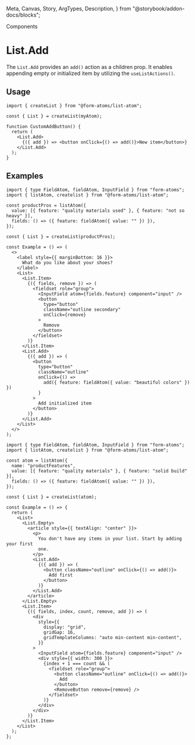   Meta,
  Canvas,
  Story,
  ArgTypes,
  Description,
} from "@storybook/addon-docs/blocks";

<hgroup>

<p class="category">Components</p>

# List.Add

The `List.Add` provides an `add()` action as a children prop. It enables appending empty or initialized item by utilizing the `useListActions()`.

</hgroup>

## Usage

```tsx
import { createList } from "@form-atoms/list-atom";

const { List } = createList(myAtom);

function CustomAddButton() {
  return (
    <List.Add>
      {({ add }) => <button onClick={() => add()}>New item</button>}
    </List.Add>
  );
}
```

## Examples

<Example of={AddStories.WithValue} >

```tsx
import { type FieldAtom, fieldAtom, InputField } from "form-atoms";
import { listAtom, createlist } from "@form-atoms/list-atom";

const productPros = listAtom({
  value: [{ feature: "quality materials used" }, { feature: "not so heavy" }],
  fields: () => ({ feature: fieldAtom({ value: "" }) }),
});

const { List } = createList(productPros);

const Example = () => (
  <>
    <label style={{ marginBottom: 16 }}>
      What do you like about your shoes?
    </label>
    <List>
      <List.Item>
        {({ fields, remove }) => (
          <fieldset role="group">
            <InputField atom={fields.feature} component="input" />
            <button
              type="button"
              className="outline secondary"
              onClick={remove}
            >
              Remove
            </button>
          </fieldset>
        )}
      </List.Item>
      <List.Add>
        {({ add }) => (
          <button
            type="button"
            className="outline"
            onClick={() =>
              add({ feature: fieldAtom({ value: "beautiful colors" }) })
            }
          >
            Add initialized item
          </button>
        )}
      </List.Add>
    </List>
  </>
);
```

</Example>

<Example of={AddStories.PositioningAddButton} >

```tsx
import { type FieldAtom, fieldAtom, InputField } from "form-atoms";
import { listAtom, createlist } from "@form-atoms/list-atom";

const atom = listAtom({
  name: "productFeatures",
  value: [{ feature: "quality materials" }, { feature: "solid build" }],
  fields: () => ({ feature: fieldAtom({ value: "" }) }),
});

const { List } = createList(atom);

const Example = () => {
  return (
    <List>
      <List.Empty>
        <article style={{ textAlign: "center" }}>
          <p>
            You don't have any items in your list. Start by adding your first
            one.
          </p>
          <List.Add>
            {({ add }) => (
              <button className="outline" onClick={() => add()}>
                Add first
              </button>
            )}
          </List.Add>
        </article>
      </List.Empty>
      <List.Item>
        {({ fields, index, count, remove, add }) => (
          <div
            style={{
              display: "grid",
              gridGap: 16,
              gridTemplateColumns: "auto min-content min-content",
            }}
          >
            <InputField atom={fields.feature} component="input" />
            <div style={{ width: 300 }}>
              {index + 1 === count && (
                <fieldset role="group">
                  <button className="outline" onClick={() => add()}>
                    Add
                  </button>
                  <RemoveButton remove={remove} />
                </fieldset>
              )}
            </div>
          </div>
        )}
      </List.Item>
    </List>
  );
};
```

</Example>
